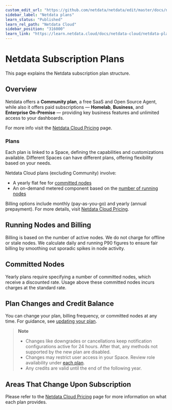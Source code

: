 ```yaml
---
custom_edit_url: "https://github.com/netdata/netdata/edit/master/docs/netdata-cloud/netdata-subscription-plans.md"
sidebar_label: "Netdata plans"
learn_status: "Published"
learn_rel_path: "Netdata Cloud"
sidebar_position: "316000"
learn_link: "https://learn.netdata.cloud/docs/netdata-cloud/netdata-plans"
---
```


# Netdata Subscription Plans

This page explains the Netdata subscription plan structure.

## Overview

Netdata offers a **Community plan**, a free SaaS and Open Source Agent, while also it offers paid subscriptions — **Homelab**, **Business**, and **Enterprise On-Premise** — providing key business features and unlimited access to your dashboards.

For more info visit the [Netdata Cloud Pricing](https://netdata.cloud/pricing) page.

### Plans

Each plan is linked to a Space, defining the capabilities and customizations available. Different Spaces can have different plans, offering flexibility based on your needs.

Netdata Cloud plans (excluding Community) involve:

- A yearly flat fee for [committed nodes](#committed-nodes)
- An on-demand metered component based on the [number of running nodes](#running-nodes-and-billing)

Billing options include monthly (pay-as-you-go) and yearly (annual prepayment). For more details, visit [Netdata Cloud Pricing](https://netdata.cloud/pricing).

## Running Nodes and Billing

Billing is based on the number of active nodes. We do not charge for offline or stale nodes. We calculate daily and running P90 figures to ensure fair billing by smoothing out sporadic spikes in node activity.

## Committed Nodes

Yearly plans require specifying a number of committed nodes, which receive a discounted rate. Usage above these committed nodes incurs charges at the standard rate.

## Plan Changes and Credit Balance

You can change your plan, billing frequency, or committed nodes at any time. For guidance, see [updating your plan](/docs/netdata-cloud/view-plan-&-billing#update-a-subscription-plan).

> **Note**
>
> - Changes like downgrades or cancellations keep notification configurations active for 24 hours. After that, any methods not supported by the new plan are disabled.
> - Changes may restrict user access in your Space. Review role availability under [each plan](#areas-that-change-upon-subscription).
> - Any credits are valid until the end of the following year.

## Areas That Change Upon Subscription

Please refer to the [Netdata Cloud Pricing](https://netdata.cloud/pricing) page for more information on what each plan provides.
